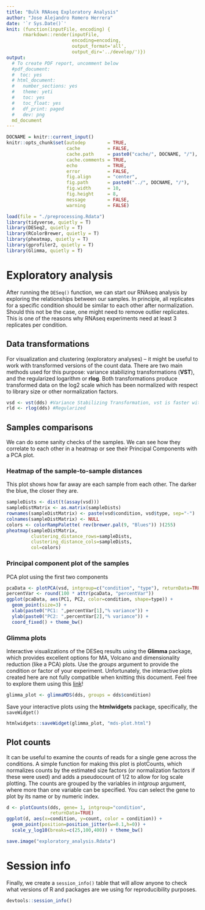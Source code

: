 ```yaml
---
title: "Bulk RNAseq Exploratory Analysis"
author: "Jose Alejandro Romero Herrera"
date: '`r Sys.Date()`'
knit: (function(inputFile, encoding) { 
      rmarkdown::render(inputFile,
                        encoding=encoding,
                        output_format='all',
                        output_dir='../develop/')})
output:
  # To create PDF report, uncomment below
  #pdf_document:
  #  toc: yes
  # html_document:
  #   number_sections: yes
  #   theme: yeti
  #   toc: yes
  #   toc_float: yes
  #   df_print: paged
  #   dev: png
  md_document
---
```


```r
DOCNAME = knitr::current_input()
knitr::opts_chunk$set(autodep        = TRUE,
                      cache          = FALSE,
                      cache.path     = paste0("cache/", DOCNAME, "/"),
                      cache.comments = TRUE,
                      echo           = TRUE,
                      error          = FALSE,
                      fig.align      = "center",
                      fig.path       = paste0("../", DOCNAME, "/"),
                      fig.width      = 10,
                      fig.height     = 8,
                      message        = FALSE,
                      warning        = FALSE)
```

```r
load(file = "./preprocessing.Rdata")
library(tidyverse, quietly = T)
library(DESeq2, quietly = T)
library(RColorBrewer, quietly = T)
library(pheatmap, quietly = T)
library(gprofiler2, quietly = T)
library(Glimma, quietly = T)
```

# Exploratory analysis
After running the `DESeq()` function, we can start our RNAseq analysis by exploring the relationships between our samples. In principle, all replicates for a specific condition should be similar to each other after normalization. Should this not be the case, one might need to remove outlier replicates. This is one of the reasons why RNAseq experiments need at least 3 replicates per condition. 

## Data transformations
For visualization and clustering (exploratory analyses) – it might be useful to work with transformed versions of the count data. There are two main methods used for this purpose: variance stabilizing transformations (**VST**), and the regularized logarithm or **rlog**. Both transformations produce transformed data on the log2 scale which has been normalized with respect to library size or other normalization factors.

```r
vsd <- vst(dds) #Variance Stabilizing Transformation, vst is faster with larger number of samples
rld <- rlog(dds) #Regularized 
```

## Samples comparisons 
We can do some sanity checks of the samples. We can see how they correlate to each other in a heatmap or see their Principal Components with a PCA plot.

### Heatmap of the sample-to-sample distances
This plot shows how far away are each sample from each other. The darker the blue, the closer they are.
```r
sampleDists <- dist(t(assay(vsd)))
sampleDistMatrix <- as.matrix(sampleDists)
rownames(sampleDistMatrix) <- paste(vsd$condition, vsd$type, sep="-")
colnames(sampleDistMatrix) <- NULL
colors <- colorRampPalette( rev(brewer.pal(9, "Blues")) )(255)
pheatmap(sampleDistMatrix,
         clustering_distance_rows=sampleDists,
         clustering_distance_cols=sampleDists,
         col=colors)
```

### Principal component plot of the samples
PCA plot using the first two components
```r
pcaData <- plotPCA(vsd, intgroup=c("condition", "type"), returnData=TRUE)
percentVar <- round(100 * attr(pcaData, "percentVar"))
ggplot(pcaData, aes(PC1, PC2, color=condition, shape=type)) +
  geom_point(size=3) +
  xlab(paste0("PC1: ",percentVar[1],"% variance")) +
  ylab(paste0("PC2: ",percentVar[2],"% variance")) + 
  coord_fixed() + theme_bw()
```
### Glimma plots
Interactive visualizations of the DESeq results using the **Glimma** package, which provides excellent options for MA, Volcano and dimensionality reduction (like a PCA) plots. Use the *groups* argument to provide the condition or factor of your experiment. Unfortunately, the interactive plots created here are not fully compatible when knitting this document. Feel free to explore them using this [link](./mds-plot.html)!

```r
glimma_plot <- glimmaMDS(dds, groups = dds$condition)
```

Save your interactive plots using the **htmlwidgets** package, specifically, the `saveWidget()` 
```r
htmlwidgets::saveWidget(glimma_plot, "mds-plot.html")
```

## Plot counts
It can be useful to examine the counts of reads for a single gene across the conditions. A simple function for making this plot is plotCounts, which normalizes counts by the estimated size factors (or normalization factors if these were used) and adds a pseudocount of 1/2 to allow for log scale plotting. The counts are grouped by the variables in *intgroup* argument, where more than one variable can be specified. You can select the gene to plot by its name or by numeric index.

```r
d <- plotCounts(dds, gene= 1, intgroup="condition", 
                returnData=TRUE)
ggplot(d, aes(x=condition, y=count, color = condition)) + 
  geom_point(position=position_jitter(w=0.1,h=0)) + 
  scale_y_log10(breaks=c(25,100,400)) + theme_bw()
```
```r
save.image("exploratory_analysis.Rdata")
```

# Session info
Finally, we create a `session_info()` table that will allow anyone to check what versions of R and packages are we using for reproducibility purposes.

```r
devtools::session_info()
```
